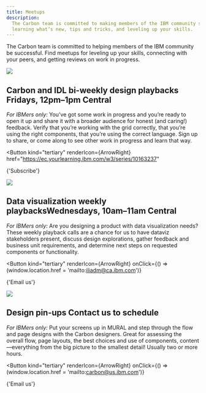 ```yaml
---
title: Meetups
description:
  The Carbon team is committed to making members of the IBM community successful. Find meetups for
  learning what’s new, tips and tricks, and leveling up your skills.
---
```




<PageDescription>

The Carbon team is committed to helping members of the IBM community be successful. Find meetups for
leveling up your skills, connecting with your peers, and getting reviews on work in progress.

</PageDescription>

<Divider>
<Grid className={styles['meetups-list']}>
<Column lg={4} md={2}>

![](/about-carbon/meetups/events_design_playback.png)

</Column>
<Column lg={7} md={5}>

## Carbon and IDL bi-weekly design playbacks <span>Fridays, 12pm–1pm Central</span>

_For IBMers only:_ You’ve got some work in progress and you’re ready to open it up and share it with
a broader audience for honest (and caring!) feedback. Verify that you’re working with the grid
correctly, that you’re using the right components, that you’re using the correct language. Sign up
to share, or come along to see other work in progress and learn that way.

<Button
  kind="tertiary"
  renderIcon={ArrowRight}
  href="https://ec.yourlearning.ibm.com/w3/series/10163237"
>
  {'Subscribe'}
</Button>

</Column>
</Grid>
</Divider>
<Divider>
<Grid className={styles['meetups-list']}>
<Column lg={4} md={2}>

![](/about-carbon/meetups/meetups_data_viz.png)

</Column>
<Column lg={7} md={5}>

## Data visualization weekly playbacks<span>Wednesdays, 10am–11am Central</span>

_For IBMers only:_ Are you designing a product with data visualization needs? These weekly playback
calls are a chance for us to have dataviz stakeholders present, discuss design explorations, gather
feedback and business unit requirements, and determine next steps on requested components or
functionality.

<Button
  kind="tertiary"
  renderIcon={ArrowRight}
  onClick={() => (window.location.href = 'mailto:iliadm@ca.ibm.com')}
>
  {'Email us'}
</Button>

</Column>
</Grid>
</Divider>
<Divider>
<Grid className={styles['meetups-list']}>
<Column lg={4} md={2}>

![](/about-carbon/meetups/events_pinup.jpg)

</Column>
<Column lg={7} md={5}>

## Design pin-ups <span>Contact us to schedule</span>

_For IBMers only:_ Put your screens up in MURAL and step through the flow and page designs with the
Carbon designers. Great for assessing the overall flow, page layouts, the best choices and use of
components, content—everything from the big picture to the smallest detail! Usually two or more
hours.

<Button
  kind="tertiary"
  renderIcon={ArrowRight}
  onClick={() => (window.location.href = 'mailto:carbon@us.ibm.com')}
>
  {'Email us'}
</Button>

</Column>
</Grid>
</Divider>
